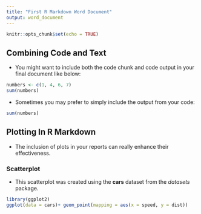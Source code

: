 ---
title: "First R Markdown Word Document"
output: word_document
---

```{r setup, include=FALSE}
knitr::opts_chunk$set(echo = TRUE)
```

## Combining Code and Text
- You might want to include both the code chunk and code output in your final document like below:

```{r codeAndOutput}
numbers <- c(1, 4, 6, 7)
sum(numbers)
```


- Sometimes you may prefer to simply include the output from your code:

```{r justOutput, echo=FALSE}
sum(numbers)
```

## Plotting In R Markdown
- The inclusion of plots in your reports can really enhance their effectiveness.

### Scatterplot
- This scatterplot was created using the **cars** dataset from the *datasets* package.

```{r carsScatterplot, echo=FALSE, fig.cap="Scatterplot of Cars Dataset"}
library(ggplot2)
ggplot(data = cars)+ geom_point(mapping = aes(x = speed, y = dist))
```

